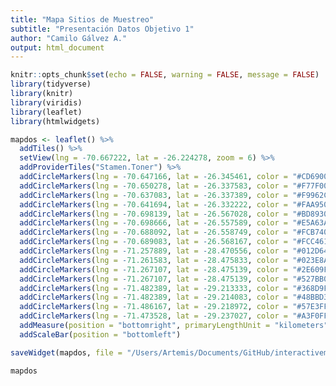 ```yaml
---
title: "Mapa Sitios de Muestreo"
subtitle: "Presentación Datos Objetivo 1"
author: "Camilo Gálvez A."
output: html_document
---
```


```r
knitr::opts_chunk$set(echo = FALSE, warning = FALSE, message = FALSE)
library(tidyverse)
library(knitr)
library(viridis)
library(leaflet)
library(htmlwidgets)
```

```r
mapdos <- leaflet() %>% 
  addTiles() %>% 
  setView(lng = -70.667222, lat = -26.224278, zoom = 6) %>% 
  addProviderTiles("Stamen.Toner") %>% 
  addCircleMarkers(lng = -70.647166, lat = -26.345461, color = "#CD6900", radius = 20, opacity = 1, label = "Cha_1") %>% 
  addCircleMarkers(lng = -70.650278, lat = -26.337583, color = "#F77F00", radius = 20, opacity = 1, label = "Cha_2") %>% 
  addCircleMarkers(lng = -70.637083, lat = -26.337389, color = "#F9962C", radius = 20, opacity = 1, label = "Cha_3") %>% 
  addCircleMarkers(lng = -70.641694, lat = -26.332222, color = "#FAA950", radius = 20, opacity = 1, label = "Cha_4") %>% 
  addCircleMarkers(lng = -70.698139, lat = -26.567028, color = "#BD8930", radius = 20, opacity = 1, label = "Fla_1") %>% 
  addCircleMarkers(lng = -70.698666, lat = -26.557589, color = "#E5A63A", radius = 20, opacity = 1, label = "Fla_2") %>% 
  addCircleMarkers(lng = -70.688092, lat = -26.558749, color = "#FCB740", radius = 20, opacity = 1, label = "Fla_3") %>% 
  addCircleMarkers(lng = -70.689083, lat = -26.568167, color = "#FCC461", radius = 20, opacity = 1, label = "Fla_4") %>%
  addCircleMarkers(lng = -71.257889, lat = -28.470556, color = "#012D64", radius = 20, opacity = 1, label = "Hu_1") %>% 
  addCircleMarkers(lng = -71.261583, lat = -28.475833, color = "#023E8A", radius = 20, opacity = 1, label = "Hu_2") %>% 
  addCircleMarkers(lng = -71.267107, lat = -28.475139, color = "#2E609F", radius = 20, opacity = 1, label = "Hu_3") %>% 
  addCircleMarkers(lng = -71.267107, lat = -28.475139, color = "#527BB0", radius = 20, opacity = 1, label = "Hu_4") %>% 
  addCircleMarkers(lng = -71.482389, lat = -29.213333, color = "#368D9F", radius = 20, opacity = 1, label = "Pc_1") %>% 
  addCircleMarkers(lng = -71.482389, lat = -29.214083, color = "#48BBD3", radius = 20, opacity = 1, label = "Pc_2") %>% 
  addCircleMarkers(lng = -71.486167, lat = -29.218972, color = "#57E3FF", radius = 20, opacity = 1, label = "Pc_3") %>% 
  addCircleMarkers(lng = -71.473528, lat = -29.237027, color = "#A3F0FF", radius = 20, opacity = 1, label = "Pc_4") %>% 
  addMeasure(position = "bottomright", primaryLengthUnit = "kilometers") %>% 
  addScaleBar(position = "bottomleft")

saveWidget(mapdos, file = "/Users/Artemis/Documents/GitHub/interactivemap/index.html")
```

```r
mapdos
```
